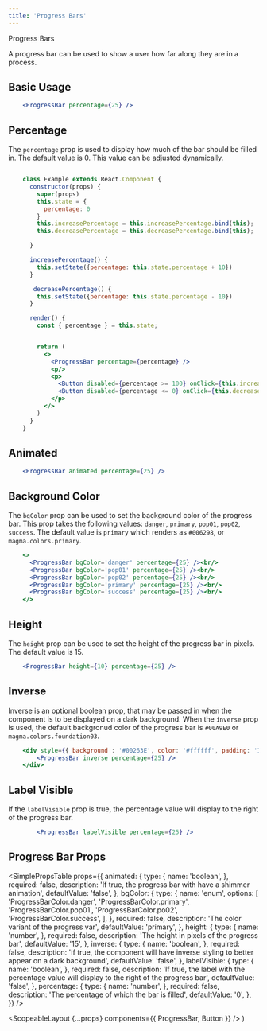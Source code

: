 ```yaml
---
title: 'Progress Bars'
---
```



<DocsHeading to="/design/progress-bar/" type="design">
  Progress Bars
</DocsHeading>

A progress bar can be used to show a user how far along they are in a process.

## Basic Usage

```.jsx
    <ProgressBar percentage={25} />
```

## Percentage

The `percentage` prop is used to display how much of the bar should be filled in. The default value is 0. This value can be adjusted dynamically.

```.jsx

    class Example extends React.Component {
      constructor(props) {
        super(props)
        this.state = {
          percentage: 0
        }
        this.increasePercentage = this.increasePercentage.bind(this);
        this.decreasePercentage = this.decreasePercentage.bind(this);

      }

      increasePercentage() {
        this.setState({percentage: this.state.percentage + 10})
      }

       decreasePercentage() {
        this.setState({percentage: this.state.percentage - 10})
      }

      render() {
        const { percentage } = this.state;


        return (
          <>
            <ProgressBar percentage={percentage} />
            <p/>
            <p>
              <Button disabled={percentage >= 100} onClick={this.increasePercentage}>Increase</Button>
              <Button disabled={percentage <= 0} onClick={this.decreasePercentage}>Decrease</Button>
            </p>
          </>
        )
      }
    }
```

## Animated

```.jsx
    <ProgressBar animated percentage={25} />
```

## Background Color

The `bgColor` prop can be used to set the background color of the progress bar. This prop takes the following values: `danger`, `primary`, `pop01`, `pop02`, `success`.
The default value is `primary` which renders as `#006298`, or `magma.colors.primary`.

```.jsx
    <>
      <ProgressBar bgColor='danger' percentage={25} /><br/>
      <ProgressBar bgColor='pop01' percentage={25} /><br/>
      <ProgressBar bgColor='pop02' percentage={25} /><br/>
      <ProgressBar bgColor='primary' percentage={25} /><br/>
      <ProgressBar bgColor='success' percentage={25} /><br/>
    </>
```

## Height

The `height` prop can be used to set the height of the progress bar in pixels. The default value is 15.

```.jsx
    <ProgressBar height={10} percentage={25} />
```

## Inverse

Inverse is an optional boolean prop, that may be passed in when the component is to be displayed on a dark background. When the `inverse` prop is used,
the default backgronud color of the progress bar is `#00A9E0` or `magma.colors.foundation03`.

```.jsx
    <div style={{ background : '#00263E', color: '#ffffff', padding: '10px' }}>
        <ProgressBar inverse percentage={25} />
    </div>
```

## Label Visible

If the `labelVisible` prop is true, the percentage value will display to the right of the progress bar.

```.jsx
        <ProgressBar labelVisible percentage={25} />
```

## Progress Bar Props

<SimplePropsTable
  props={{
    animated: {
      type: {
        name: 'boolean',
      },
      required: false,
      description: 'If true, the progress bar with have a shimmer animation',
      defaultValue: 'false',
    },
    bgColor: {
      type: {
        name: 'enum',
        options: [
          'ProgressBarColor.danger',
          'ProgressBarColor.primary',
          'ProgressBarColor.pop01',
          'ProgressBarColor.po02',
          'ProgressBarColor.success',
        ],
      },
      required: false,
      description: 'The color variant of the progress var',
      defaultValue: 'primary',
    },
    height: {
      type: {
        name: 'number',
      },
      required: false,
      description: 'The height in pixels of the progress bar',
      defaultValue: '15',
    },
    inverse: {
      type: {
        name: 'boolean',
      },
      required: false,
      description:
        'If true, the component will have inverse styling to better appear on a dark background',
      defaultValue: 'false',
    },
    labelVisible: {
      type: {
        name: 'boolean',
      },
      required: false,
      description:
        'If true, the label with the percentage value will display to the right of the progress bar',
      defaultValue: 'false',
    },
    percentage: {
      type: {
        name: 'number',
      },
      required: false,
      description: 'The percentage of which the bar is filled',
      defaultValue: '0',
    },
  }}
/>

  <ScopeableLayout {...props} components={{ ProgressBar, Button }} />
)
